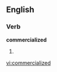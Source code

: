 
==English==

===Verb===
'''commercialized'''

# {{past of|[[commercialize]]}}

[[vi:commercialized]]
